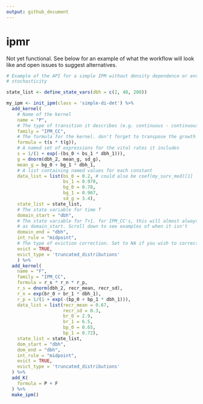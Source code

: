 ```yaml
---
output: github_document
---
```


# ipmr

Not yet functional. See below for an example of what the workflow will look like and open issues to suggest alternatives.

```r

# Example of the API for a simple IPM without density dependence or environmental
# stochasticity

state_list <- define_state_vars(dbh = c(2, 40, 200))

my_ipm <- init_ipm(class = 'simple-di-det') %>%
  add_kernel(
    # Name of the kernel
    name = "P",
    # The type of transition it describes (e.g. continuous - continuous, discrete - continuous)
    family = "IPM_CC",
    # The formula for the kernel. don't forget to transpose the growth matrix when multiplying survival
    formula = t(s * t(g)),
    # A named set of expressions for the vital rates it includes
    s = 1/(1 + exp(-(bs_0 + bs_1 * dbh_1))),
    g = dnorm(dbh_2, mean_g, sd_g),
    mean_g = bg_0 + bg_1 * dbh_1,
    # A list containing named values for each constant 
    data_list = list(bs_0 = 0.2, # could also be coef(my_surv_mod)[1]
                     bs_1 = 0.978,
                     bg_0 = 0.78,
                     bg_1 = 0.967,
                     sd_g = 3.4),
    state_list = state_list, 
    # The state variable for time T
    domain_start = "dbh",
    # The state variable for T+1. for IPM_CC's, this will almost always be the same 
    # as domain_start. Scroll down to see examples of when it isn't
    domain_end = "dbh",
    int_rule = "midpoint",
    # The type of eviction correction. Set to NA if you wish to correct on your own
    evict = TRUE,
    evict_type = 'truncated_distributions'
    ) %>%
  add_kernel(
    name = "F",
    family = "IPM_CC",
    formula = r_s * r_n * r_p,
    r_s = dnorm(dbh_2, recr_mean, recr_sd),
    r_n = exp(br_0 + br_1 * dbh_1),
    r_p = 1/(1 + exp(-(bp_0 + bp_1 * dbh_1))),
    data_list = list(recr_mean = 0.67,
                     recr_sd = 0.3,
                     br_0 = 2.9,
                     br_1 = 6.5,
                     bp_0 = 0.65,
                     bp_1 = 0.72),
    state_list = state_list,
    dom_start = "dbh",
    dom_end = "dbh",
    int_rule = "midpoint", 
    evict = TRUE,
    evict_type = 'truncated_distributions'
  ) %>%
  add_K(
    formula = P + F
  ) %>%
  make_ipm()

```
